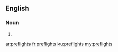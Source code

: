 ==English==

===Noun===
{{head|en|plural}}

# {{plural of|preflight|lang=en|nocat=1}}

[[ar:preflights]]
[[fr:preflights]]
[[ku:preflights]]
[[my:preflights]]